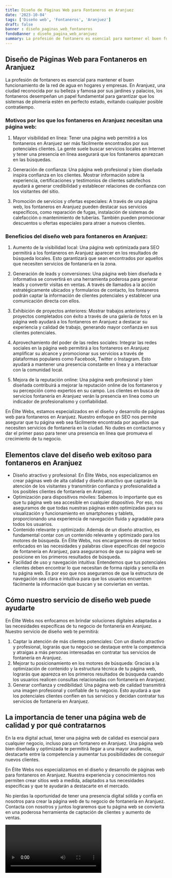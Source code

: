 ```yaml
---
title: Diseño de Páginas Web para Fontaneros en Aranjuez
date: '2023-10-04'
tags: ['Diseño web', 'Fontaneros', 'Aranjuez']
draft: false
banner : diseño_paginas_web_fontaneros
fondoBanner : diseño_pagina_web_aranjuez
summary: La profesión de fontanero es esencial para mantener el buen funcionamiento de la red de agua en hogares y empresas. En Aranjuez, una ciudad reconocida por su belleza y famosa por sus jardines y palacios, los fontaneros desempeñan un papel fundamental para garantizar que los sistemas de plomería estén en perfecto estado, evitando cualquier posible contratiempo.
---
```


## Diseño de Páginas Web para Fontaneros en Aranjuez

La profesión de fontanero es esencial para mantener el buen funcionamiento de la red de agua en hogares y empresas. En Aranjuez, una ciudad reconocida por su belleza y famosa por sus jardines y palacios, los fontaneros desempeñan un papel fundamental para garantizar que los sistemas de plomería estén en perfecto estado, evitando cualquier posible contratiempo.

### Motivos por los que los fontaneros en Aranjuez necesitan una página web:

1. Mayor visibilidad en línea: Tener una página web permitirá a los fontaneros en Aranjuez ser más fácilmente encontrados por sus potenciales clientes. La gente suele buscar servicios locales en Internet y tener una presencia en línea asegurará que los fontaneros aparezcan en las búsquedas.

2. Generación de confianza: Una página web profesional y bien diseñada inspira confianza en los clientes. Mostrar información sobre la experiencia, certificaciones y testimonios de clientes satisfechos ayudará a generar credibilidad y establecer relaciones de confianza con los visitantes del sitio.

3. Promoción de servicios y ofertas especiales: A través de una página web, los fontaneros en Aranjuez pueden destacar sus servicios específicos, como reparación de fugas, instalación de sistemas de calefacción o mantenimiento de tuberías. También pueden promocionar descuentos u ofertas especiales para atraer a nuevos clientes.

### Beneficios del diseño web para fontaneros en Aranjuez:

1. Aumento de la visibilidad local: Una página web optimizada para SEO permitirá a los fontaneros en Aranjuez aparecer en los resultados de búsqueda locales. Esto garantizará que sean encontrados por aquellos que necesiten servicios de fontanería en la zona.

2. Generación de leads y conversiones: Una página web bien diseñada e informativa se convertirá en una herramienta poderosa para generar leads y convertir visitas en ventas. A través de llamados a la acción estratégicamente ubicados y formularios de contacto, los fontaneros podrán captar la información de clientes potenciales y establecer una comunicación directa con ellos.

3. Exhibición de proyectos anteriores: Mostrar trabajos anteriores y proyectos completados con éxito a través de una galería de fotos en la página web ayudará a los fontaneros en Aranjuez a destacar su experiencia y calidad de trabajo, generando mayor confianza en sus clientes potenciales.

4. Aprovechamiento del poder de las redes sociales: Integrar las redes sociales en la página web permitirá a los fontaneros en Aranjuez amplificar su alcance y promocionar sus servicios a través de plataformas populares como Facebook, Twitter o Instagram. Esto ayudará a mantener una presencia constante en línea y a interactuar con la comunidad local.

5. Mejora de la reputación online: Una página web profesional y bien diseñada contribuirá a mejorar la reputación online de los fontaneros y su percepción como expertos en su campo. Los clientes en busca de servicios fontanería en Aranjuez verán la presencia en línea como un indicador de profesionalismo y confiabilidad.

En Élite Webs, estamos especializados en el diseño y desarrollo de páginas web para fontaneros en Aranjuez. Nuestro enfoque en SEO nos permite asegurar que tu página web sea fácilmente encontrada por aquellos que necesiten servicios de fontanería en la ciudad. No dudes en contactarnos y dar el primer paso para tener una presencia en línea que promueva el crecimiento de tu negocio.

<GifSeo />

<Cta />

## Elementos clave del diseño web exitoso para fontaneros en Aranjuez

- Diseño atractivo y profesional: En Élite Webs, nos especializamos en crear páginas web de alta calidad y diseño atractivo que captarán la atención de los visitantes y transmitirán confianza y profesionalidad a los posibles clientes de fontanería en Aranjuez.
- Optimización para dispositivos móviles: Sabemos lo importante que es que tu página web sea accesible en cualquier dispositivo. Por eso, nos aseguramos de que todas nuestras páginas estén optimizadas para su visualización y funcionamiento en smartphones y tablets, proporcionando una experiencia de navegación fluida y agradable para todos los usuarios.
- Contenido relevante y optimizado: Además de un diseño atractivo, es fundamental contar con un contenido relevante y optimizado para los motores de búsqueda. En Élite Webs, nos encargaremos de crear textos enfocados en las necesidades y palabras clave específicas del negocio de fontanería en Aranjuez, para asegurarnos de que su página web se posicione en los primeros resultados de búsqueda.
- Facilidad de uso y navegación intuitiva: Entendemos que tus potenciales clientes deben encontrar lo que necesitan de forma rápida y sencilla en tu página web. Es por eso que nos aseguramos de que la estructura de navegación sea clara e intuitiva para que los usuarios encuentren fácilmente la información que buscan y se conviertan en ventas.

## Cómo nuestro servicio de diseño web puede ayudarte

En Élite Webs nos enfocamos en brindar soluciones digitales adaptadas a las necesidades específicas de tu negocio de fontanería en Aranjuez. Nuestro servicio de diseño web te permitirá:

1. Captar la atención de más clientes potenciales: Con un diseño atractivo y profesional, lograrás que tu negocio se destaque entre la competencia y atraigas a más personas interesadas en contratar tus servicios de fontanería en Aranjuez.
2. Mejorar tu posicionamiento en los motores de búsqueda: Gracias a la optimización de contenido y la estructura técnica de tu página web, lograrás que aparezca en los primeros resultados de búsqueda cuando los usuarios realicen consultas relacionadas con fontanería en Aranjuez.
3. Generar confianza y credibilidad: Una página web de calidad transmitirá una imagen profesional y confiable de tu negocio. Esto ayudará a que los potenciales clientes confíen en tus servicios y decidan contratar tus servicios de fontanería en Aranjuez.

## La importancia de tener una página web de calidad y por qué contratarnos

En la era digital actual, tener una página web de calidad es esencial para cualquier negocio, incluso para un fontanero en Aranjuez. Una página web bien diseñada y optimizada te permitirá llegar a una mayor audiencia, destacarte entre la competencia y aumentar tus posibilidades de conseguir nuevos clientes.

En Élite Webs nos especializamos en el diseño y desarrollo de páginas web para fontaneros en Aranjuez. Nuestra experiencia y conocimientos nos permiten crear sitios web a medida, adaptados a tus necesidades específicas y que te ayudarán a destacarte en el mercado.

No pierdas la oportunidad de tener una presencia digital sólida y confía en nosotros para crear la página web de tu negocio de fontanería en Aranjuez. Contacta con nosotros y juntos lograremos que tu página web se convierta en una poderosa herramienta de captación de clientes y aumento de ventas.

<Video />

<CtaBot job='Fontaneros' city='Aranjuez'/>

<Gmaps query='Aranjuez+españa+maps' />